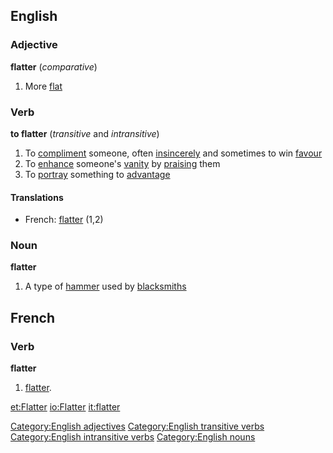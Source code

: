 ==English==
===Adjective===
'''flatter'''  (''comparative'')
#More [[flat]]
===Verb===
'''to flatter'''  (''transitive'' and ''intransitive'')
#To [[compliment]] someone, often [[insincerely]] and sometimes to win [[favour]]
#To [[enhance]] someone's [[vanity]] by [[praising]] them
#To [[portray]] something to [[advantage]]
====Translations====
*French: [[flatter]] (1,2)

===Noun===
'''flatter'''
#A type of [[hammer]] used by [[blacksmith]]s
[[Category:English adjectives]]
[[Category:English transitive verbs]]
[[Category:English intransitive verbs]]
[[Category:English nouns]]

==French==
===Verb===
'''flatter'''
#[[flatter]].

[[et:Flatter]]
[[io:Flatter]]
[[it:flatter]]